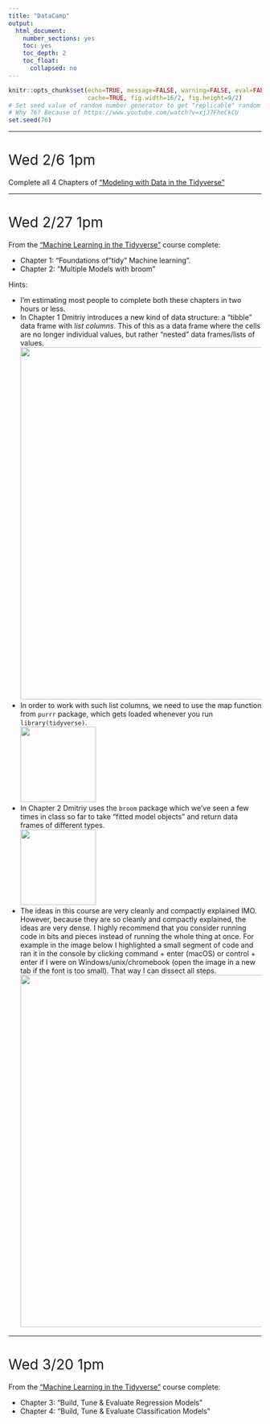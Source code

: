 ```yaml
---
title: "DataCamp"
output:
  html_document:
    number_sections: yes
    toc: yes
    toc_depth: 2
    toc_float:
      collapsed: no
---
```


```r
knitr::opts_chunk$set(echo=TRUE, message=FALSE, warning=FALSE, eval=FALSE, 
                      cache=TRUE, fig.width=16/2, fig.height=9/2)
# Set seed value of random number generator to get "replicable" random numbers.
# Why 76? Because of https://www.youtube.com/watch?v=xjJ7FheCkCU
set.seed(76)
```

<style>
h1{font-weight: 400;}
</style>

<!--
{target="_blank"}
-->


***



# Wed 2/6 1pm

Complete all 4 Chapters of ["Modeling with Data in the Tidyverse"](https://www.datacamp.com/courses/modeling-with-data-in-the-tidyverse){target="_blank"}



***


# Wed 2/27 1pm

From the ["Machine Learning in the Tidyverse"](https://www.datacamp.com/courses/machine-learning-in-the-tidyverse){target="_blank"} course complete:

* Chapter 1: "Foundations of "tidy" Machine learning".
* Chapter 2: "Multiple Models with broom"

Hints:

* I'm estimating most people to complete both these chapters in two hours or less. 
* In Chapter 1 Dmitriy introduces a new kind of data structure: a "tibble" data frame with _list columns_. This of this as a data frame where the cells are no longer individual values, but rather "nested" data frames/lists of values.  
![](static/images/list-column.png){ width=700px }
* In order to work with such list columns, we need to use the map function from `purrr` package, which gets loaded whenever you run `library(tidyverse)`.  
![](static/images/purrr.jpg){ width=150px }
* In Chapter 2 Dmitriy uses the `broom` package which we've seen a few times in class so far to take "fitted model objects" and return data frames of different types.  
![](static/images/broom.png){ width=150px }
* The ideas in this course are very cleanly and compactly explained IMO. However, because they are so cleanly and compactly explained, the ideas are very dense. I highly recommend that you consider running code in bits and pieces instead of running the whole thing at once. For example in the image below I highlighted a small segment of code and ran it in the console by clicking command + enter (macOS) or control + enter if I were on Windows/unix/chromebook (open the image in a new tab if the font is too small). That way I can dissect all steps. 
![](static/images/piece-by-piece.png){ width=700px }



***


# Wed 3/20 1pm

From the ["Machine Learning in the Tidyverse"](https://www.datacamp.com/courses/machine-learning-in-the-tidyverse){target="_blank"} course complete:

* Chapter 3: "Build, Tune & Evaluate Regression Models"
* Chapter 4: "Build, Tune & Evaluate Classification Models"



